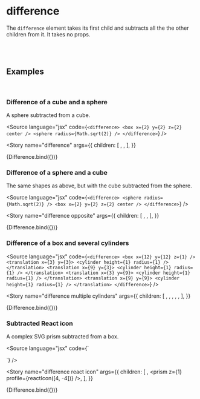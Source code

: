 

<Meta title="Reference/Operations/Difference" />

# difference

The `difference` element takes its first child and subtracts all the the other children from it. It takes no props.

<br />
<br />

## Examples

<br />

### Difference of a cube and a sphere

A sphere subtracted from a cube.

<Source
  language="jsx"
  code={`
<difference>
  <box x={2} y={2} z={2} center />
  <sphere radius={Math.sqrt(2)} />
</difference>
`}
/>

<Story
  name="difference"
  args={{
    children: [
      <box x={2} y={2} z={2} center />,
      <sphere radius={Math.sqrt(2)} />,
    ],
  }}
>
  {Difference.bind({})}
</Story>

### Difference of a sphere and a cube

The same shapes as above, but with the cube subtracted from the sphere.

<Source
  language="jsx"
  code={`
<difference>
  <sphere radius={Math.sqrt(2)} />
  <box x={2} y={2} z={2} center />
</difference>
`}
/>

<Story
  name="difference opposite"
  args={{
    children: [
      <sphere radius={Math.sqrt(2)} />,
      <box x={2} y={2} z={2} center />,
    ],
  }}
>
  {Difference.bind({})}
</Story>

### Difference of a box and several cylinders

<Source
  language="jsx"
  code={`
<difference>
  <box x={12} y={12} z={1} />
  <translation x={3} y={3}>
    <cylinder height={1} radius={1} />
  </translation>
  <translation x={9} y={3}>
    <cylinder height={1} radius={1} />
  </translation>
  <translation x={3} y={9}>
    <cylinder height={1} radius={1} />
  </translation>
  <translation x={9} y={9}>
    <cylinder height={1} radius={1} />
  </translation>
</difference>
`}
/>

<Story
  name="difference multiple cylinders"
  args={{
    children: [
      <box x={12} y={12} z={1} />,
      <translation x={3} y={3}>
        <cylinder height={1} radius={1} />
      </translation>,
      <translation x={9} y={3}>
        <cylinder height={1} radius={1} />
      </translation>,
      <translation x={3} y={9}>
        <cylinder height={1} radius={1} />
      </translation>,
      <translation x={9} y={9}>
        <cylinder height={1} radius={1} />
      </translation>,
    ],
  }}
>
  {Difference.bind({})}
</Story>

### Subtracted React icon

A complex SVG prism subtracted from a box.

<Source language="jsx" code={`

<difference>
  <box x={8} y={8} z={1} />
  <prism z={1} profile={reactIcon} />
</difference>
`} />

<Story
  name="difference react icon"
  args={{
    children: [
      <box x={8} y={8} z={1} />,
      <prism z={1} profile={reactIcon([4, -4])} />,
    ],
  }}
>
  {Difference.bind({})}
</Story>
